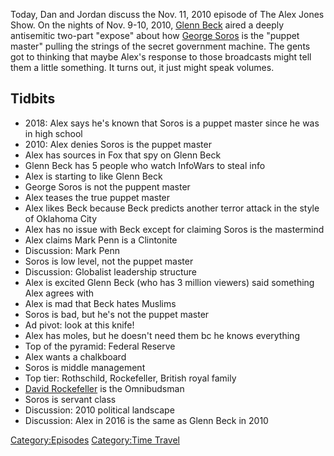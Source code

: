 {{DEFAULTSORT:
    #_EPISODE_0216:November 11, 2010
}}{{Episode
    | title           = November 11, 2010
    | caption         = Listen to this episode on [https://knowledgefight.libsyn.com/knowledge-fight-november-11-2010 Libsyn] [https://open.spotify.com/episode/0dhUcPcT7PUvprZWzN2mjq Spotify], Read the [[Transcript/216: November 11, 2010|Unofficial Transcript]]
    | episodeNumber   = 216
    | length          = 01:18:34
    | airDate         = October 15, 2018
    | coverageDate    = November 11, 2010
    | episodeType     = [[:Category:Time Travel|Time Travel]]
    | appearance      = [[Glenn Beck]], [[George Soros]], [[Mark Penn]], [[David Rockefeller]]
    | previousEpisode = [[215: March 11-12, 2009]]
    | nextEpisode     = [[217: Space Liars and Dragon Moths]]
}}

{{Stub}}

Today, Dan and Jordan discuss the Nov. 11, 2010 episode of The Alex Jones Show. On the nights of Nov. 9-10, 2010, [[Glenn Beck]] aired a deeply antisemitic two-part "expose" about how [[George Soros]] is the "puppet master" pulling the strings of the secret government machine. The gents got to thinking that maybe Alex's response to those broadcasts might tell them a little something. It turns out, it just might speak volumes.

==Tidbits==

*2018: Alex says he's known that Soros is a puppet master since he was in high school
*2010: Alex denies Soros is the puppet master
*Alex has sources in Fox that spy on Glenn Beck
*Glenn Beck has 5 people who watch InfoWars to steal info
*Alex is starting to like Glenn Beck
*George Soros is not the puppent master
*Alex teases the true puppet master
*Alex likes Beck because Beck predicts another terror attack in the style of Oklahoma City
*Alex has no issue with Beck except for claiming Soros is the mastermind
*Alex claims Mark Penn is a Clintonite
*Discussion: Mark Penn
*Soros is low level, not the puppet master
*Discussion: Globalist leadership structure
*Alex is excited Glenn Beck (who has 3 million viewers) said something Alex agrees with
*Alex is mad that Beck hates Muslims
*Soros is bad, but he's not the puppet master
*Ad pivot: look at this knife!
*Alex has moles, but he doesn't need them bc he knows everything
*Top of the pyramid: Federal Reserve
*Alex wants a chalkboard
*Soros is middle management
*Top tier: Rothschild, Rockefeller, British royal family
*[[David Rockefeller]] is the Omnibudsman
*Soros is servant class
*Discussion: 2010 political landscape
*Discussion: Alex in 2016 is the same as Glenn Beck in 2010

[[Category:Episodes]]
[[Category:Time Travel]]

